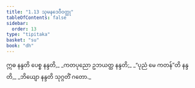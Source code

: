 ```yaml
---
title: "1.13 သုမနဒေဝီဝတ္ထု"
tableOfContents: false
sidebar:
  order: 13
type: "tipitaka"
basket: "su"
book: "dh"
---
```



<DynamicBreadcrumb />

<Division number="18" book="dh" e="ch" v="18" p="15">

<Paragraph number="19" type="verses" book="dh">
ဣဓ နန္ဒတိ ပေစ္စ နန္ဒတိ,_  
_ကတပုညော ဥဘယတ္ထ နန္ဒတိ;_  
_“ပုညံ မေ ကတန်”တိ နန္ဒတိ,_  
_ဘိယျော နန္ဒတိ သုဂ္ဂတိံ ဂတော._
</Paragraph>
</Division>